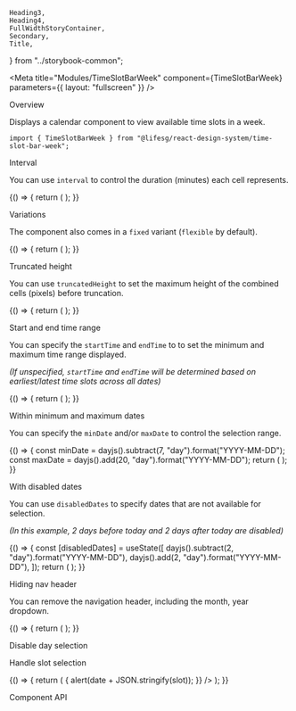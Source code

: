     Heading3,
    Heading4,
    FullWidthStoryContainer,
    Secondary,
    Title,
} from "../storybook-common";

<Meta
    title="Modules/TimeSlotBarWeek"
    component={TimeSlotBarWeek}
    parameters={{ layout: "fullscreen" }}
/>

<Title>TimeSlotBarWeek</Title>

<Secondary>Overview</Secondary>

Displays a calendar component to view available time slots in a week.

```tsx
import { TimeSlotBarWeek } from "@lifesg/react-design-system/time-slot-bar-week";
```

<Canvas>
    <Story name="TimeSlotBarWeek">
        <Wrapper>
            <TimeSlotBarWeek slots={getSlots()} />
        </Wrapper>
    </Story>
</Canvas>

<Heading3>Interval</Heading3>

You can use `interval` to control the duration (minutes) each cell represents.

<Canvas>
    <Story name="Interval">
        {() => {
            return (
                <Wrapper>
                    <TimeSlotBarWeek slots={getSlots()} interval={15} />
                </Wrapper>
            );
        }}
    </Story>
</Canvas>

<Heading3>Variations</Heading3>

The component also comes in a `fixed` variant (`flexible` by default).

<Canvas>
    <Story name="Variations">
        {() => {
            return (
                <Wrapper>
                    <TimeSlotBarWeek
                        slots={getSlots()}
                        interval={15}
                        variant={"fixed"}
                    />
                </Wrapper>
            );
        }}
    </Story>
</Canvas>

<Heading3>Truncated height</Heading3>

You can use `truncatedHeight` to set the maximum height of the combined cells (pixels) before truncation.

<Canvas>
    <Story name="Truncated height">
        {() => {
            return (
                <Wrapper>
                    <TimeSlotBarWeek slots={getSlots()} truncatedHeight={136} />
                </Wrapper>
            );
        }}
    </Story>
</Canvas>

<Heading3>Start and end time range</Heading3>

You can specify the `startTime` and `endTime` to to set the minimum and maximum time range displayed.

_(If unspecified, `startTime` and `endTime` will be determined based on earliest/latest time slots across all dates)_

<Canvas>
    <Story name="Min and max time">
        {() => {
            return (
                <Wrapper>
                    <TimeSlotBarWeek
                        slots={getSlots()}
                        startTime="10:30"
                        endTime="15:30"
                    />
                </Wrapper>
            );
        }}
    </Story>
</Canvas>

<Heading3>Within minimum and maximum dates</Heading3>

You can specify the `minDate` and/or `maxDate` to control the selection range.

<Canvas>
    <Story name="Min and max dates">
        {() => {
            const minDate = dayjs().subtract(7, "day").format("YYYY-MM-DD");
            const maxDate = dayjs().add(20, "day").format("YYYY-MM-DD");
            return (
                <Wrapper>
                    <TimeSlotBarWeek
                        slots={getSlots()}
                        minDate={minDate}
                        maxDate={maxDate}
                    />
                </Wrapper>
            );
        }}
    </Story>
</Canvas>

<Heading3>With disabled dates</Heading3>

You can use `disabledDates` to specify dates that are not available for selection.

_(In this example, 2 days before today and 2 days after today are disabled)_

<Canvas>
    <Story name="With disabled dates">
        {() => {
            const [disabledDates] = useState([
                dayjs().subtract(2, "day").format("YYYY-MM-DD"),
                dayjs().add(2, "day").format("YYYY-MM-DD"),
            ]);
            return (
                <Wrapper>
                    <TimeSlotBarWeek
                        slots={getSlots()}
                        disabledDates={disabledDates}
                    />
                </Wrapper>
            );
        }}
    </Story>
</Canvas>

<Heading3>Hiding nav header</Heading3>

You can remove the navigation header, including the month, year dropdown.

<Canvas>
    <Story name="Hide nav header">
        {() => {
            return (
                <FullWidthStoryContainer>
                    <Wrapper>
                        <TimeSlotBarWeek
                            slots={getSlotsMin()}
                            showNavigationHeader={false}
                        />
                    </Wrapper>
                </FullWidthStoryContainer>
            );
        }}
    </Story>
</Canvas>

<Heading3>Disable day selection</Heading3>

<Canvas>
    <Story name="Disable day selection">
        <FullWidthStoryContainer>
            <Wrapper>
                <TimeSlotBarWeek slots={getSlots()} enableSelection={false} />
            </Wrapper>
        </FullWidthStoryContainer>
    </Story>
</Canvas>

<Heading3>Handle slot selection</Heading3>

<Canvas>
    <Story name="Slot selection">
        {() => {
            return (
                <FullWidthStoryContainer>
                    <Wrapper>
                        <TimeSlotBarWeek
                            slots={getSlots()}
                            onSlotClick={(date, slot) => {
                                alert(date + JSON.stringify(slot));
                            }}
                        />
                    </Wrapper>
                </FullWidthStoryContainer>
            );
        }}
    </Story>
</Canvas>

<Secondary>Component API</Secondary>

<PropsTable />
